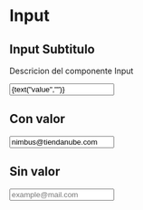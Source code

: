 

<Meta title="Atoms/Input" component={Input} />

# Input

## Input Subtitulo

Descricion del componente Input

<Preview>
  <Story
    name="Implementación"
    parameters={{ decorators: [withKnobs, withA11y] }}
  >
    <Input
      label={text("label","Email o URL de tu tienda")}
      placeholder={text("placehoder","placehoder")}
      value={text("value","")}
      name="email"
      onChange={action("onChange")}
    />
  </Story>
</Preview>

<Props of={Input} />

## Con valor

<Preview withToolbar>
  <Story
    name="Con Valor"
  >
    <Input
      label="Email o URL de tu tienda"
      value="nimbus@tiendanube.com"
      placeholder="example@mail.com"
      name="email"
    />
  </Story>
</Preview>

## Sin valor

<Preview withToolbar>
  <Story
    name="Sin Valor"
  >
    <Input
      label="Email o URL de tu tienda"
      name="email"
      placeholder="example@mail.com"
    />
  </Story>
</Preview>